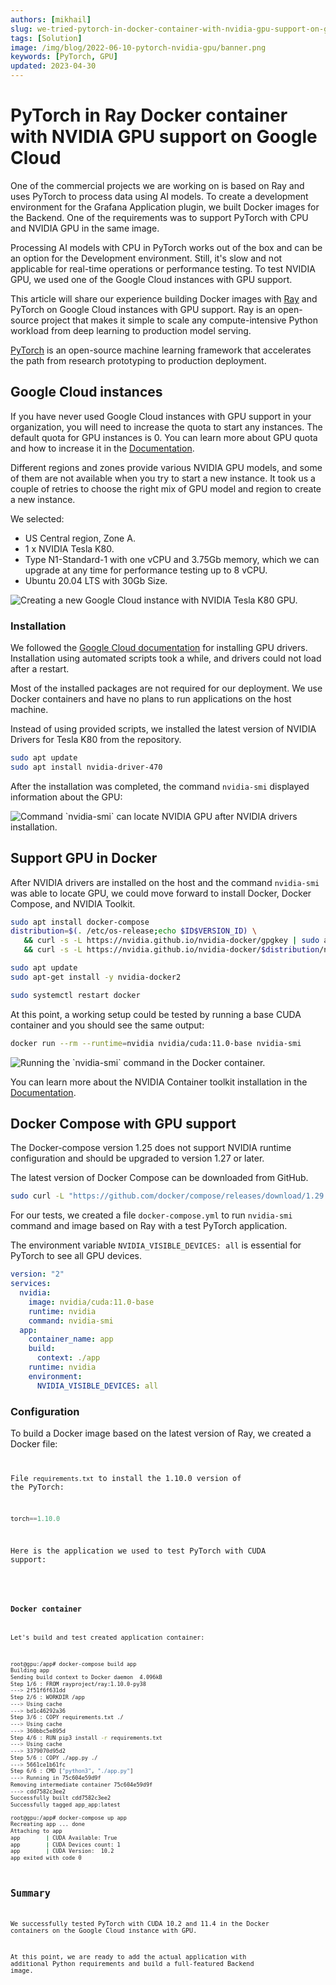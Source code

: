 ```yaml
---
authors: [mikhail]
slug: we-tried-pytorch-in-docker-container-with-nvidia-gpu-support-on-google-cloud-5e30c49d9864/
tags: [Solution]
image: /img/blog/2022-06-10-pytorch-nvidia-gpu/banner.png
keywords: [PyTorch, GPU]
updated: 2023-04-30
---
```



# PyTorch in Ray Docker container with NVIDIA GPU support on Google Cloud

One of the commercial projects we are working on is based on Ray and uses PyTorch to process data using AI models. To create a development environment for the Grafana Application plugin, we built Docker images for the Backend. One of the requirements was to support PyTorch with CPU and NVIDIA GPU in the same image.

Processing AI models with CPU in PyTorch works out of the box and can be an option for the Development environment. Still, it's slow and not applicable for real-time operations or performance testing. To test NVIDIA GPU, we used one of the Google Cloud instances with GPU support.

This article will share our experience building Docker images with [Ray](https://www.ray.io/) and PyTorch on Google Cloud instances with GPU support. Ray is an open-source project that makes it simple to scale any compute-intensive Python workload from deep learning to production model serving.

[PyTorch](https://pytorch.org/) is an open-source machine learning framework that accelerates the path from research prototyping to production deployment.

## Google Cloud instances

If you have never used Google Cloud instances with GPU support in your organization, you will need to increase the quota to start any instances. The default quota for GPU instances is 0. You can learn more about GPU quota and how to increase it in the [Documentation](https://cloud.google.com/compute/resource-usage#gpu_quota).

Different regions and zones provide various NVIDIA GPU models, and some of them are not available when you try to start a new instance. It took us a couple of retries to choose the right mix of GPU model and region to create a new instance.

We selected:

- US Central region, Zone A.
- 1 x NVIDIA Tesla K80.
- Type N1-Standard-1 with one vCPU and 3.75Gb memory, which we can upgrade at any time for performance testing up to 8 vCPU.
- Ubuntu 20.04 LTS with 30Gb Size.

<Image
  title="Creating a new Google Cloud instance with NVIDIA Tesla K80 GPU."
  src="/img/blog/2022-06-10-pytorch-nvidia-gpu/configuration.png"
  lazy={false}
/>

### Installation

We followed the [Google Cloud documentation](https://cloud.google.com/compute/docs/gpus/install-drivers-gpu#verify-windows) for installing GPU drivers. Installation using automated scripts took a while, and drivers could not load after a restart.

Most of the installed packages are not required for our deployment. We use Docker containers and have no plans to run applications on the host machine.

Instead of using provided scripts, we installed the latest version of NVIDIA Drivers for Tesla K80 from the repository.

```sh
sudo apt update
sudo apt install nvidia-driver-470
```

After the installation was completed, the command `nvidia-smi` displayed information about the GPU:

<Image
  title="Command `nvidia-smi` can locate NVIDIA GPU after NVIDIA drivers installation."
  src="/img/blog/2022-06-10-pytorch-nvidia-gpu/nvidia-smi.png"
/>

## Support GPU in Docker

After NVIDIA drivers are installed on the host and the command `nvidia-smi` was able to locate GPU, we could move forward to install Docker, Docker Compose, and NVIDIA Toolkit.

```sh
sudo apt install docker-compose
distribution=$(. /etc/os-release;echo $ID$VERSION_ID) \
   && curl -s -L https://nvidia.github.io/nvidia-docker/gpgkey | sudo apt-key add - \
   && curl -s -L https://nvidia.github.io/nvidia-docker/$distribution/nvidia-docker.list | sudo tee /etc/apt/sources.list.d/nvidia-docker.list

sudo apt update
sudo apt-get install -y nvidia-docker2

sudo systemctl restart docker
```

At this point, a working setup could be tested by running a base CUDA container and you should see the same output:

```sh
docker run --rm --runtime=nvidia nvidia/cuda:11.0-base nvidia-smi
```

<Image
  title="Running the `nvidia-smi` command in the Docker container."
  src="/img/blog/2022-06-10-pytorch-nvidia-gpu/docker.png"
/>

You can learn more about the NVIDIA Container toolkit installation in the [Documentation](https://docs.nvidia.com/datacenter/cloud-native/container-toolkit/install-guide.html).

## Docker Compose with GPU support

The Docker-compose version 1.25 does not support NVIDIA runtime configuration and should be upgraded to version 1.27 or later.

The latest version of Docker Compose can be downloaded from GitHub.

```sh
sudo curl -L "https://github.com/docker/compose/releases/download/1.29.2/docker-compose-$(uname -s)-$(uname -m)" -o /usr/local/bin/docker-compose
```

For our tests, we created a file `docker-compose.yml` to run `nvidia-smi` command and image based on Ray with a test PyTorch application.

The environment variable `NVIDIA_VISIBLE_DEVICES: all` is essential for PyTorch to see all GPU devices.

```yaml
version: "2"
services:
  nvidia:
    image: nvidia/cuda:11.0-base
    runtime: nvidia
    command: nvidia-smi
  app:
    container_name: app
    build:
      context: ./app
    runtime: nvidia
    environment:
      NVIDIA_VISIBLE_DEVICES: all
```

### Configuration

To build a Docker image based on the latest version of Ray, we created a Docker file:

<Code
  url="https://github.com/VolkovLabs/volkovlabs.io/blob/main/blog/2022-06-10-pytorch-nvidia-gpu/Dockerfile"
  language="docker"
/>

File `requirements.txt` to install the 1.10.0 version of the PyTorch:

```python
torch==1.10.0
```

Here is the application we used to test PyTorch with CUDA support:

<Code
  url="https://github.com/VolkovLabs/volkovlabs.io/blob/main/blog/2022-06-10-pytorch-nvidia-gpu/torch.py"
  language="python"
/>

### Docker container

Let's build and test created application container:

```sh
root@gpu:/app# docker-compose build app
Building app
Sending build context to Docker daemon  4.096kB
Step 1/6 : FROM rayproject/ray:1.10.0-py38
---> 2f51f6f631dd
Step 2/6 : WORKDIR /app
---> Using cache
---> bd1c46292a36
Step 3/6 : COPY requirements.txt ./
---> Using cache
---> 360bbc5e895d
Step 4/6 : RUN pip3 install -r requirements.txt
---> Using cache
---> 3379070d95d2
Step 5/6 : COPY ./app.py ./
---> 5661ce1b61fc
Step 6/6 : CMD ["python3", "./app.py"]
---> Running in 75c604e59d9f
Removing intermediate container 75c604e59d9f
---> cdd7582c3ee2
Successfully built cdd7582c3ee2
Successfully tagged app_app:latest

root@gpu:/app# docker-compose up app
Recreating app ... done
Attaching to app
app        | CUDA Available: True
app        | CUDA Devices count: 1
app        | CUDA Version:  10.2
app exited with code 0
```

## Summary

We successfully tested PyTorch with CUDA 10.2 and 11.4 in the Docker containers on the Google Cloud instance with GPU.

At this point, we are ready to add the actual application with additional Python requirements and build a full-featured Backend image.
